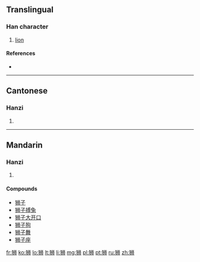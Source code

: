 {{also|獅}}
==Translingual==

===Han character===
{{Han char|rn=94|rad=犬|as=06|sn=9|four=|canj=大竹中中月 (KHLLB)}}

# [[lion]]

====References====
* {{Han ref|kx=0711.101|hdz=21344.020|uh=72EE|ud=29422}}

----

==Cantonese==

===Hanzi===
{{yue-hanzi|jyut=|y=si1|tra=獅}}

# {{defn|lang=yue|sort=犬06}}

----

==Mandarin==

===Hanzi===
{{cmn-hanzi|tra=獅|pin=[[shī]] ([[shi1]])|wg=shih<sup>1</sup>}}

# {{defn|lang=cmn|sort=犬06}}

====Compounds====
* [[狮子]]
* [[狮子搏兔]]
* [[狮子大开口]]
* [[狮子狗]]
* [[狮子舞]]
* [[狮子座]]

[[fr:狮]]
[[ko:狮]]
[[lo:狮]]
[[lt:狮]]
[[li:狮]]
[[mg:狮]]
[[pl:狮]]
[[pt:狮]]
[[ru:狮]]
[[zh:狮]]